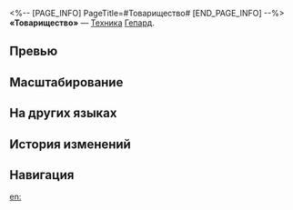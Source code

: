 <%-- [PAGE_INFO]
PageTitle=#Товарищество#
[END_PAGE_INFO] --%>
{{Навык Инфобокс
|Название         = Товарищество
|Изображение      = Навык Товарищество.png
|Персонаж         = Гепард
|Тип              = Техника
|Тэг              = Защита
|УронСтойк        = 
|ЭнергияГен       = 
|Энергия          = 
|Длительность     = 
|Описание         = Использование техники накладывает на всех союзников в начале следующего боя Щит, который может поглотить урон, равный 24% от защиты Гепарда плюс 150 ед., на 2 хода.
|Свойство1        = 
|Масштабирование1 = 
}}
'''«Товарищество»''' — [[Техника]] [[Гепард]].

==Превью==
{{Превью
|Файл = Товарищество Превью
}}

==Масштабирование==


==На других языках==
{{На других языках
|en   = Comradery
|zhs  = 有情之证
|zht  = 有情之證
|ja   = {{Rubi|仁心|じんしん}}の{{Rubi|証|あかし}}
|ko   = 감정의 증표
|es   = Camaradería
|fr   = Camaraderie
|ru   = Товарищество
|th   = Comradery
|vi   = Chứng Nhận Hữu Tình
|de   = Kameradschaft
|id   = Comradery
|pt   = Camaradagem
}}

==История изменений==
{{История изменений|3.5}}

==Навигация==
{{Навык Навбокс|Гепард}}

[[en:]]